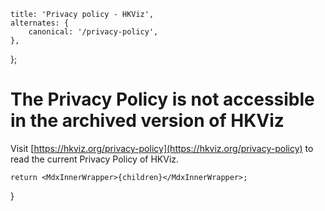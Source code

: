 
    title: 'Privacy policy - HKViz',
    alternates: {
        canonical: '/privacy-policy',
    },
};

# The Privacy Policy is not accessible in the archived version of HKViz

Visit [https://hkviz.org/privacy-policy](https://hkviz.org/privacy-policy) to read the current Privacy Policy of HKViz.

    return <MdxInnerWrapper>{children}</MdxInnerWrapper>;
}
